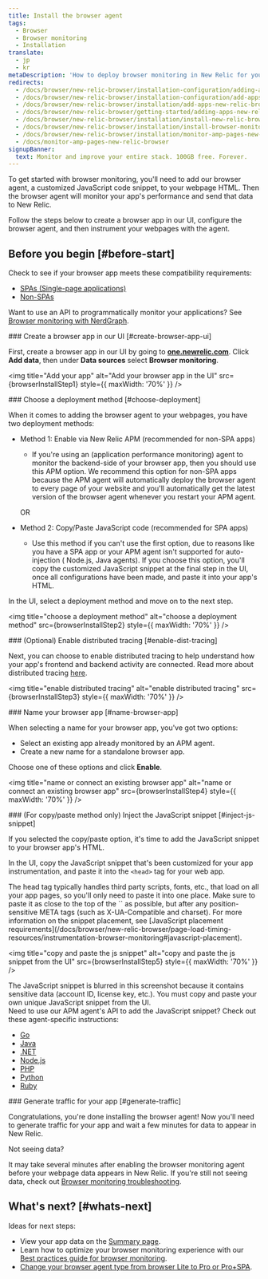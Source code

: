 ```yaml
---
title: Install the browser agent
tags:
  - Browser
  - Browser monitoring
  - Installation
translate:
  - jp
  - kr
metaDescription: 'How to deploy browser monitoring in New Relic for your apps, including UI, copy/paste, and API options.'
redirects:
  - /docs/browser/new-relic-browser/installation-configuration/adding-apps-new-relic-browser
  - /docs/browser/new-relic-browser/installation-configuration/add-apps-new-relic-browser
  - /docs/browser/new-relic-browser/installation/add-apps-new-relic-browser
  - /docs/browser/new-relic-browser/getting-started/adding-apps-new-relic-browser
  - /docs/browser/new-relic-browser/installation/install-new-relic-browser-agent
  - /docs/browser/new-relic-browser/installation/install-browser-monitoring-agent
  - /docs/browser/new-relic-browser/installation/monitor-amp-pages-new-relic-browser
  - /docs/monitor-amp-pages-new-relic-browser
signupBanner:
  text: Monitor and improve your entire stack. 100GB free. Forever.
---
```







To get started with browser monitoring, you'll need to add our browser agent, a customized JavaScript code snippet, to your webpage HTML. Then the browser agent will monitor your app's performance and send that data to New Relic. 

Follow the steps below to create a browser app in our UI, configure the browser agent, and then instrument your webpages with the agent.

## Before you begin [#before-start]

Check to see if your browser app meets these compatibility requirements:

* [SPAs (Single-page applications)](/docs/browser/single-page-app-monitoring/get-started/spa-compatibility-requirements/)
* [Non-SPAs](/docs/browser/new-relic-browser/getting-started/compatibility-requirements-browser-monitoring/)

Want to use an API to programmatically monitor your applications? See [Browser monitoring with NerdGraph](/docs/apis/nerdgraph/examples/browser-monitoring-config-nerdgraph).

<Steps>

<Step>
### Create a browser app in our UI [#create-browser-app-ui]

First, create a browser app in our UI by going to **[one.newrelic.com](https://one.newrelic.com)**. Click **Add data**, then under **Data sources** select **Browser monitoring**. 

<img
  title="Add your app"
  alt="Add your browser app in the UI"
  src={browserInstallStep1}
  style={{ maxWidth: '70%' }}
/>

</Step>
<Step>
### Choose a deployment method [#choose-deployment]

When it comes to adding the browser agent to your webpages, you have two deployment methods:

* Method 1: Enable via New Relic APM (recommended for non-SPA apps)
  * If you're using an <InlinePopover type="apm" /> (application performance monitoring) agent to monitor the backend-side of your browser app, then you should use this APM option. We recommend this option for non-SPA apps because the APM agent will automatically deploy the browser agent to every page of your website and you'll automatically get the latest version of the browser agent whenever you restart your APM agent.

  OR

* Method 2: Copy/Paste JavaScript code (recommended for SPA apps)
  * Use this method if you can't use the first option, due to reasons like you have a SPA app or your APM agent isn't supported for auto-injection ( Node.js, Java agents). If you choose this option, you'll copy the customized JavaScript snippet at the final step in the UI, once all configurations have been made, and paste it into your app's HTML.

In the UI, select a deployment method and move on to the next step.

<img
  title="choose a deployment method"
  alt="choose a deployment method"
  src={browserInstallStep2}
  style={{ maxWidth: '70%' }}
/>

</Step>

<Step>
### (Optional) Enable distributed tracing [#enable-dist-tracing]

Next, you can choose to enable distributed tracing to help understand how your app's frontend and backend activity are connected. Read more about distributed tracing [here](/docs/browser/new-relic-browser/browser-pro-features/browser-data-distributed-tracing/).

<img
  title="enable distributed tracing"
  alt="enable distributed tracing"
  src={browserInstallStep3}
  style={{ maxWidth: '70%' }}
/>
</Step>

<Step>
### Name your browser app [#name-browser-app]

When selecting a name for your browser app, you've got two options: 

* Select an existing app already monitored by an APM agent. 
* Create a new name for a standalone browser app. 

Choose one of these options and click **Enable**. 

<img
  title="name or connect an existing browser app"
  alt="name or connect an existing browser app"
  src={browserInstallStep4}
  style={{ maxWidth: '70%' }}
/>
</Step>

<Step>
### (For copy/paste method only) Inject the JavaScript snippet [#inject-js-snippet]

If you selected the copy/paste option, it's time to add the JavaScript snippet to your browser app's HTML. 

In the UI, copy the JavaScript snippet that's been customized for your app instrumentation, and paste it into the `<head>` tag for your web app. 

<Callout variant="tip">
  The head tag typically handles third party scripts, fonts, etc., that load on all your app pages, so you'll only need to paste it into one place. Make sure to paste it as close to the top of the `<head>` as possible, but after any position-sensitive META tags (such as X-UA-Compatible and charset). For more information on the snippet placement, see [JavaScript placement requirements](/docs/browser/new-relic-browser/page-load-timing-resources/instrumentation-browser-monitoring#javascript-placement).
  </Callout>

<img
  title="copy and paste the js snippet"
  alt="copy and paste the js snippet from the UI"
  src={browserInstallStep5}
  style={{ maxWidth: '70%' }}
/>
<figcaption>
  The JavaScript snippet is blurred in this screenshot because it contains sensitive data (account ID, license key, etc.). You must copy and paste your own unique JavaScript snippet from the UI.
</figcaption>

<Callout variant="tip">
Need to use our APM agent's API to add the JavaScript snippet? Check out these agent-specific instructions:

* [Go](/docs/agents/go-agent/features/install-new-relic-browser-go-apps)
* [Java](/docs/agents/java-agent/instrumentation/page-load-timing-java)
* [.NET](/docs/agents/net-agent/features/page-load-timing-net)
* [Node.js](/docs/agents/nodejs-agent/supported-features/page-load-timing-nodejs)
* [PHP](/docs/agents/php-agent/features/page-load-timing-php)
* [Python](/docs/agents/python-agent/supported-features/page-load-timing-python)
* [Ruby](/docs/agents/ruby-agent/features/page-load-timing-ruby)
  </Callout>
</Step>

<Step>
### Generate traffic for your app [#generate-traffic]

Congratulations, you're done installing the browser agent! Now you'll need to generate traffic for your app and wait a few minutes for data to appear in New Relic.

<Callout variant="tip">
Not seeing data? 

It may take several minutes after enabling the browser monitoring agent before your webpage data appears in New Relic. If you're still not seeing data, check out [Browser monitoring troubleshooting](/docs/browser/browser-monitoring/troubleshooting/troubleshoot-your-browser-monitoring-installation/).
  </Callout>

</Step>

</Steps>

## What's next? [#whats-next]

Ideas for next steps: 

* View your app data on the [Summary page](/docs/browser/browser-monitoring/getting-started/browser-summary-page/).
* Learn how to optimize your browser monitoring experience with our [Best practices guide for browser monitoring](/docs/new-relic-solutions/best-practices-guides/full-stack-observability/browser-monitoring-best-practices-guide/). 
* [Change your browser agent type from browser Lite to Pro or Pro+SPA](/docs/browser/new-relic-browser/configuration/change-browser-agent-type).

<InstallFeedback />
